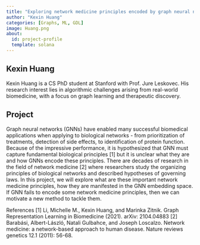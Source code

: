 ```yaml
---
title: "Exploring network medicine principles encoded by graph neural networks"
author: "Kexin Huang"
categories: [Graphs, ML, GDL]
image: Huang.png
about:
  id: project-profile
  template: solana
---
```


## Kexin Huang
Kexin Huang is a CS PhD student at Stanford with Prof. Jure Leskovec. His research interest lies in algorithmic challenges arising from real-world biomedicine, with a focus on graph learning and therapeutic discovery.

## Project
Graph neural networks (GNNs) have enabled many successful biomedical applications when applying to biological networks - from prioritization of treatments, detection of side effects, to identification of protein function. Because of the impressive performance, it is hypothesized that GNN must capture fundamental biological principles [1] but it is unclear what they are and how GNNs encode these principles. There are decades of research in the field of network medicine [2] where researchers study the organizing principles of biological networks and described hypotheses of governing laws. In this project, we will explore what are these important network medicine principles, how they are manifested in the GNN embedding space. If GNN fails to encode some network medicine principles, then we can motivate a new method to tackle them.

References
[1] Li, Michelle M., Kexin Huang, and Marinka Zitnik. Graph Representation Learning in Biomedicine (2021). arXiv: 2104.04883
[2] Barabási, Albert-László, Natali Gulbahce, and Joseph Loscalzo. Network medicine: a network-based approach to human disease. Nature reviews genetics 12.1 (2011): 56-68.
